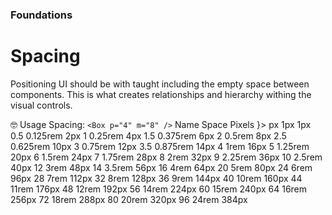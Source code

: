 
<Meta title="Foundations/Spacing" />

### Foundations

# Spacing

Positioning UI should be with taught including the empty space between components. This is what creates relationships and hierarchy withing the visual controls.

<Alert mt="8" align="center" variant="left-accent">
  <Box textStyle="heading">🤓 Usage Spacing:</Box>
  <Box textStyle="body" ml="4">
    <Code>&lt;Box p="4" m="8" /&gt;</Code>
  </Box>
</Alert>

<Box p="8" border="1px" borderRadius="lg" mt="16">
  <Grid
    gap="6"
    gridTemplateColumns="1fr 1fr 1fr 3fr"
    alignItems="center"
    bg="gray.50"
    py="4"
    mb="4"
    px="4"
  >
    <Box textStyle="heading">Name</Box>
    <Box textStyle="heading">Space</Box>
    <Box textStyle="heading">Pixels</Box>
    <Box textStyle="heading"></Box>
  </Grid>
  <VStack spacing="4" alignItems="stretch" divider={<StackDivider />}>
    <Grid gap="6" gridTemplateColumns="1fr 1fr 1fr 3fr" alignItems="center">
      <Box px="4">px</Box>
      <Box px="4">1px</Box>
      <Box px="4">1px</Box>
      <Box px="4">
        <Box bg="blue.300" h="4" w="px" />
      </Box>
    </Grid>
    <Grid gap="6" gridTemplateColumns="1fr 1fr 1fr 3fr" alignItems="center">
      <Box px="4">0.5</Box>
      <Box px="4">0.125rem</Box>
      <Box px="4">2px</Box>
      <Box px="4">
        <Box bg="blue.300" h="4" w="0.5" />
      </Box>
    </Grid>
    <Grid gap="6" gridTemplateColumns="1fr 1fr 1fr 3fr" alignItems="center">
      <Box px="4">1</Box>
      <Box px="4">0.25rem</Box>
      <Box px="4">4px</Box>
      <Box px="4">
        <Box bg="blue.300" h="4" w="1" />
      </Box>
    </Grid>
    <Grid gap="6" gridTemplateColumns="1fr 1fr 1fr 3fr" alignItems="center">
      <Box px="4">1.5</Box>
      <Box px="4">0.375rem</Box>
      <Box px="4">6px</Box>
      <Box px="4">
        <Box bg="blue.300" h="4" w="1.5" />
      </Box>
    </Grid>
    <Grid gap="6" gridTemplateColumns="1fr 1fr 1fr 3fr" alignItems="center">
      <Box px="4">2</Box>
      <Box px="4">0.5rem</Box>
      <Box px="4">8px</Box>
      <Box px="4">
        <Box bg="blue.300" h="4" w="2" />
      </Box>
    </Grid>
    <Grid gap="6" gridTemplateColumns="1fr 1fr 1fr 3fr" alignItems="center">
      <Box px="4">2.5</Box>
      <Box px="4">0.625rem</Box>
      <Box px="4">10px</Box>
      <Box px="4">
        <Box bg="blue.300" h="4" w="2.5" />
      </Box>
    </Grid>
    <Grid gap="6" gridTemplateColumns="1fr 1fr 1fr 3fr" alignItems="center">
      <Box px="4">3</Box>
      <Box px="4">0.75rem</Box>
      <Box px="4">12px</Box>
      <Box px="4">
        <Box bg="blue.300" h="4" w="3" />
      </Box>
    </Grid>
    <Grid gap="6" gridTemplateColumns="1fr 1fr 1fr 3fr" alignItems="center">
      <Box px="4">3.5</Box>
      <Box px="4">0.875rem</Box>
      <Box px="4">14px</Box>
      <Box px="4">
        <Box bg="blue.300" h="4" w="3.5" />
      </Box>
    </Grid>
    <Grid gap="6" gridTemplateColumns="1fr 1fr 1fr 3fr" alignItems="center">
      <Box px="4">4</Box>
      <Box px="4">1rem</Box>
      <Box px="4">16px</Box>
      <Box px="4">
        <Box bg="blue.300" h="4" w="4" />
      </Box>
    </Grid>
    <Grid gap="6" gridTemplateColumns="1fr 1fr 1fr 3fr" alignItems="center">
      <Box px="4">5</Box>
      <Box px="4">1.25rem</Box>
      <Box px="4">20px</Box>
      <Box px="4">
        <Box bg="blue.300" h="4" w="5" />
      </Box>
    </Grid>
    <Grid gap="6" gridTemplateColumns="1fr 1fr 1fr 3fr" alignItems="center">
      <Box px="4">6</Box>
      <Box px="4">1.5rem</Box>
      <Box px="4">24px</Box>
      <Box px="4">
        <Box bg="blue.300" h="4" w="6" />
      </Box>
    </Grid>
    <Grid gap="6" gridTemplateColumns="1fr 1fr 1fr 3fr" alignItems="center">
      <Box px="4">7</Box>
      <Box px="4">1.75rem</Box>
      <Box px="4">28px</Box>
      <Box px="4">
        <Box bg="blue.300" h="4" w="7" />
      </Box>
    </Grid>
    <Grid gap="6" gridTemplateColumns="1fr 1fr 1fr 3fr" alignItems="center">
      <Box px="4">8</Box>
      <Box px="4">2rem</Box>
      <Box px="4">32px</Box>
      <Box px="4">
        <Box bg="blue.300" h="4" w="8" />
      </Box>
    </Grid>
    <Grid gap="6" gridTemplateColumns="1fr 1fr 1fr 3fr" alignItems="center">
      <Box px="4">9</Box>
      <Box px="4">2.25rem</Box>
      <Box px="4">36px</Box>
      <Box px="4">
        <Box bg="blue.300" h="4" w="9" />
      </Box>
    </Grid>
    <Grid gap="6" gridTemplateColumns="1fr 1fr 1fr 3fr" alignItems="center">
      <Box px="4">10</Box>
      <Box px="4">2.5rem</Box>
      <Box px="4">40px</Box>
      <Box px="4">
        <Box bg="blue.300" h="4" w="10" />
      </Box>
    </Grid>
    <Grid gap="6" gridTemplateColumns="1fr 1fr 1fr 3fr" alignItems="center">
      <Box px="4">12</Box>
      <Box px="4">3rem</Box>
      <Box px="4">48px</Box>
      <Box px="4">
        <Box bg="blue.300" h="4" w="12" />
      </Box>
    </Grid>
    <Grid gap="6" gridTemplateColumns="1fr 1fr 1fr 3fr" alignItems="center">
      <Box px="4">14</Box>
      <Box px="4">3.5rem</Box>
      <Box px="4">56px</Box>
      <Box px="4">
        <Box bg="blue.300" h="4" w="14" />
      </Box>
    </Grid>
    <Grid gap="6" gridTemplateColumns="1fr 1fr 1fr 3fr" alignItems="center">
      <Box px="4">16</Box>
      <Box px="4">4rem</Box>
      <Box px="4">64px</Box>
      <Box px="4">
        <Box bg="blue.300" h="4" w="16" />
      </Box>
    </Grid>
    <Grid gap="6" gridTemplateColumns="1fr 1fr 1fr 3fr" alignItems="center">
      <Box px="4">20</Box>
      <Box px="4">5rem</Box>
      <Box px="4">80px</Box>
      <Box px="4">
        <Box bg="blue.300" h="4" w="20" />
      </Box>
    </Grid>
    <Grid gap="6" gridTemplateColumns="1fr 1fr 1fr 3fr" alignItems="center">
      <Box px="4">24</Box>
      <Box px="4">6rem</Box>
      <Box px="4">96px</Box>
      <Box px="4">
        <Box bg="blue.300" h="4" w="24" />
      </Box>
    </Grid>
    <Grid gap="6" gridTemplateColumns="1fr 1fr 1fr 3fr" alignItems="center">
      <Box px="4">28</Box>
      <Box px="4">7rem</Box>
      <Box px="4">112px</Box>
      <Box px="4">
        <Box bg="blue.300" h="4" w="28" />
      </Box>
    </Grid>
    <Grid gap="6" gridTemplateColumns="1fr 1fr 1fr 3fr" alignItems="center">
      <Box px="4">32</Box>
      <Box px="4">8rem</Box>
      <Box px="4">128px</Box>
      <Box px="4">
        <Box bg="blue.300" h="4" w="32" />
      </Box>
    </Grid>
    <Grid gap="6" gridTemplateColumns="1fr 1fr 1fr 3fr" alignItems="center">
      <Box px="4">36</Box>
      <Box px="4">9rem</Box>
      <Box px="4">144px</Box>
      <Box px="4">
        <Box bg="blue.300" h="4" w="36" />
      </Box>
    </Grid>
    <Grid gap="6" gridTemplateColumns="1fr 1fr 1fr 3fr" alignItems="center">
      <Box px="4">40</Box>
      <Box px="4">10rem</Box>
      <Box px="4">160px</Box>
      <Box px="4">
        <Box bg="blue.300" h="4" w="40" />
      </Box>
    </Grid>
    <Grid gap="6" gridTemplateColumns="1fr 1fr 1fr 3fr" alignItems="center">
      <Box px="4">44</Box>
      <Box px="4">11rem</Box>
      <Box px="4">176px</Box>
      <Box px="4">
        <Box bg="blue.300" h="4" w="44" />
      </Box>
    </Grid>
    <Grid gap="6" gridTemplateColumns="1fr 1fr 1fr 3fr" alignItems="center">
      <Box px="4">48</Box>
      <Box px="4">12rem</Box>
      <Box px="4">192px</Box>
      <Box px="4">
        <Box bg="blue.300" h="4" w="48" />
      </Box>
    </Grid>
    <Grid gap="6" gridTemplateColumns="1fr 1fr 1fr 3fr" alignItems="center">
      <Box px="4">56</Box>
      <Box px="4">14rem</Box>
      <Box px="4">224px</Box>
      <Box px="4">
        <Box bg="blue.300" h="4" w="56" />
      </Box>
    </Grid>
    <Grid gap="6" gridTemplateColumns="1fr 1fr 1fr 3fr" alignItems="center">
      <Box px="4">60</Box>
      <Box px="4">15rem</Box>
      <Box px="4">240px</Box>
      <Box px="4">
        <Box bg="blue.300" h="4" w="60" />
      </Box>
    </Grid>
    <Grid gap="6" gridTemplateColumns="1fr 1fr 1fr 3fr" alignItems="center">
      <Box px="4">64</Box>
      <Box px="4">16rem</Box>
      <Box px="4">256px</Box>
      <Box px="4">
        <Box bg="blue.300" h="4" w="64" />
      </Box>
    </Grid>
    <Grid gap="6" gridTemplateColumns="1fr 1fr 1fr 3fr" alignItems="center">
      <Box px="4">72</Box>
      <Box px="4">18rem</Box>
      <Box px="4">288px</Box>
      <Box px="4">
        <Box bg="blue.300" h="4" w="72" />
      </Box>
    </Grid>
    <Grid gap="6" gridTemplateColumns="1fr 1fr 1fr 3fr" alignItems="center">
      <Box px="4">80</Box>
      <Box px="4">20rem</Box>
      <Box px="4">320px</Box>
      <Box px="4">
        <Box bg="blue.300" h="4" w="80" />
      </Box>
    </Grid>
    <Grid gap="6" gridTemplateColumns="1fr 1fr 1fr 3fr" alignItems="center">
      <Box px="4">96</Box>
      <Box px="4">24rem</Box>
      <Box px="4">384px</Box>
      <Box px="4">
        <Box bg="blue.300" h="4" w="96" />
      </Box>
    </Grid>
  </VStack>
</Box>
